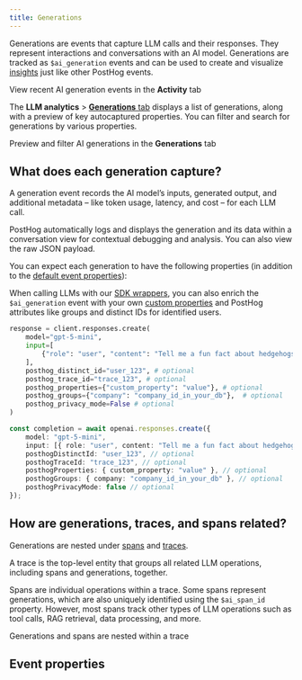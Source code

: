 ```yaml
---
title: Generations
---
```



Generations are events that capture LLM calls and their responses. They represent interactions and conversations with an AI model. Generations are tracked as `$ai_generation` events and can be used to create and visualize [insights](/docs/product-analytics/insights) just like other PostHog events.

<ProductScreenshot
  imageLight="https://res.cloudinary.com/dmukukwp6/image/upload/ai_generations_f687da8aaa.png"
  imageDark="https://res.cloudinary.com/dmukukwp6/image/upload/ai_generations_dark_51d8bae273.png"
  alt="$ai_generation events"
  classes="rounded"
/>
<Caption>
  View recent AI generation events in the <b>Activity</b> tab
</Caption>

The **LLM analytics** > [**Generations** tab](https://app.posthog.com/llm-analytics/generations) displays a list of generations, along with a preview of key autocaptured properties. You can filter and search for generations by various properties.

<ProductScreenshot
  imageLight="https://res.cloudinary.com/dmukukwp6/image/upload/llm_generations_b12119af33.png"
  imageDark="https://res.cloudinary.com/dmukukwp6/image/upload/llm_geneerations_dark_03c996e8ad.png"
  alt="LLM generations"
  classes="rounded"
/>

<Caption>
  Preview and filter AI generations in the <b>Generations</b> tab
</Caption>


## What does each generation capture?

A generation event records the AI model’s inputs, generated output, and additional metadata – like token usage, latency, and cost – for each LLM call.

PostHog automatically logs and displays the generation and its data within a conversation view for contextual debugging and analysis. You can also view the raw JSON payload.

<ProductVideo
  videoLight="https://res.cloudinary.com/dmukukwp6/video/upload/ai_generation_in_app_18f37057ca.mp4" 
  alt="AI generation in-app view" 
  autoPlay="true"
  loop="true"
/>

You can expect each generation to have the following properties (in addition to the [default event properties](/docs/data/events#default-properties)):

<NotableGenerationProperties />

When calling LLMs with our [SDK wrappers](/docs/llm-analytics/installation), you can also enrich the `$ai_generation` event with your own [custom properties](/docs/llm-analytics/custom-properties) and PostHog attributes like groups and distinct IDs for identified users.

<MultiLanguage>

```python
response = client.responses.create(
    model="gpt-5-mini",
    input=[
        {"role": "user", "content": "Tell me a fun fact about hedgehogs"}
    ],
    posthog_distinct_id="user_123", # optional
    posthog_trace_id="trace_123", # optional
    posthog_properties={"custom_property": "value"}, # optional
    posthog_groups={"company": "company_id_in_your_db"},  # optional 
    posthog_privacy_mode=False # optional
)
```

```ts
const completion = await openai.responses.create({
    model: "gpt-5-mini",
    input: [{ role: "user", content: "Tell me a fun fact about hedgehogs" }],
    posthogDistinctId: "user_123", // optional
    posthogTraceId: "trace_123", // optional
    posthogProperties: { custom_property: "value" }, // optional
    posthogGroups: { company: "company_id_in_your_db" }, // optional 
    posthogPrivacyMode: false // optional
});
```

</MultiLanguage>

## How are generations, traces, and spans related?

Generations are nested under [spans](/docs/llm-analytics/spans) and [traces](/docs/llm-analytics/traces). 

A trace is the top-level entity that groups all related LLM operations, including spans and generations, together.

Spans are individual operations within a trace. Some spans represent generations, which are also uniquely identified using the `$ai_span_id` property. However, most spans track other types of LLM operations such as tool calls, RAG retrieval, data processing, and more.

<ProductScreenshot
  imageLight="https://res.cloudinary.com/dmukukwp6/image/upload/llm_spans_151fd2701a.png"
  imageDark="https://res.cloudinary.com/dmukukwp6/image/upload/llm_spans_dark_6ce1cab5b9.png"
  alt="LLM trace tree"
  classes="rounded"
/>

<Caption>Generations and spans are nested within a trace</Caption>

## Event properties

<GenerationEvent />